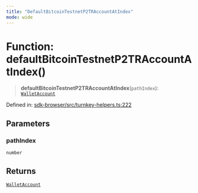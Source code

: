 ```yaml
---
title: "DefaultBitcoinTestnetP2TRAccountAtIndex"
mode: wide
---
```

  
# Function: defaultBitcoinTestnetP2TRAccountAtIndex()

> **defaultBitcoinTestnetP2TRAccountAtIndex**(`pathIndex`): [`WalletAccount`](../WalletAccount/readme)

Defined in: [sdk-browser/src/turnkey-helpers.ts:222](https://github.com/tkhq/sdk/blob/ee72856c3f450731d7501ab05001215768b71500/packages/sdk-browser/src/turnkey-helpers.ts#L222)

## Parameters

### pathIndex

`number`

## Returns

[`WalletAccount`](../WalletAccount/readme)

